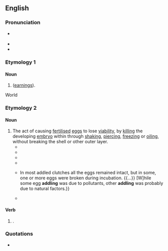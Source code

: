 ==English==
{{was wotd|2015|November|7}}

===Pronunciation===
* {{a|RP}} {{IPA|/ˈæ.də.lɪŋ/|/ˈæ.dlɪŋ/|lang=en}}
* {{audio|en-au-addling.ogg|Audio (AU)|lang=en}}
* {{hyphenation|addl|ing|lang=en}}

===Etymology 1===
{{suffix|addle|ing|lang=en}}

====Noun====
{{en-noun|-}}

# {{alternative form of|addlings|lang=en}} ([[earnings]]).
World

===Etymology 2===
{{suffix|addle|ing|lang=en}}

====Noun====
{{en-noun|-}}

# The act of causing [[fertilised]] [[egg]]s to lose [[viability]], by [[killing]] the developing [[embryo]] within through [[shaking]], [[piercing]], [[freezing]] or [[oiling]], without breaking the shell or other outer layer.
#* {{quote-book|author=Earl Leitritz|coauthors=Robert C[onklin] Lewis|title=Trout and Salmon Culture (Hatchery Methods) [California Fish Bulletin; 164]|location=Oakland, Calif.|publisher=[[w:University of California|University of California Division of Agriculture and Natural Resources]]|year=1980|page=24|isbn=978-0-931876-36-3|passage=The familiar hatchery practice of agitating the eggs after they are eyed, called shocking or '''addling''', ruptures the yolk membranes of the ever-tender sterile eggs. The result is a precipitation of the globulin and a whitening of the egg.}}
#* {{quote-book|author=Ian Newton|authorlink=Ian Newton|chapter=Causes of Breeding Failure in Wild Raptors: A Review|editors=Patrick T[homas] Redig, John E. Cooper, J. David Remple, D. Bruce Hunter|title=Raptor Biomedicine|location=Minneapolis, Minn.|publisher={{w|University of Minnesota Press}}|year=1993|pages=66–67|isbn=978-0-8166-2219-1|passage=Egg '''addling''' was important in several species, but it was not recorded what proportion of the unhatched eggs were fertile. Compared with the amount of egg '''addling''' in some other birds, the amount among raptors is often high. In part this '''addling''' is linked with food conditions, as mentioned, and perhaps with the nutritional state of the female.}}
#* {{quote-journal|author=George Reiger|title=More Bad News on Big Birds|journal={{w|Field & Stream}}|location=New York, N.Y.|publisher=[[w:Los Angeles Times|Times Mirror Magazines]]|month=July|year=2002|volume=CVII|issue=3|page=56|pageurl=https://books.google.com/books?id=0JE-pZ9T1JgC&pg=PA56|issn=8755-8599|passage=There are only two ways to remedy the mute-swan situation: Pay people to locate nests and addle their eggs ('''''addling''''' means shaking each egg hard to kill the embryo inside; if you smash the eggs, the birds will lay replacements, but swans will sit on addled eggs and not lay more), or authorized licensed hunters to shoot the birds. '''Addling''' is not only time consuming and expensive, but it's also dangerous because swans regard people who invade their nesting territory as just a larger kind of raccoon.}}
#* {{quote-book|author={{w|United States Congress}}, [[w:United States House of Representatives|House of Representatives]], Committee on Resources, Subcommittee on Fisheries Conservation, Wildlife, and Oceans|title=Fiscal Year 2004 Budget Requests for the National Oceanic and Atmospheric Administration (NOAA) and the U.S. Fish and Wildlife Service: Oversight Hearing before the Subcommittee on Fisheries Conservation, Wildlife and Oceans of the Committee on Resources, U.S. House of Representatives, One Hundred Eighth Congress, First Session, March 19, 2003|location=Washington, D.C.|publisher=[[w:United States Government Publishing Office|Government Printing Office]]|date=19 March 2003|volume=4|page=47|isbn=978-0-16-070946-3|passage=[I]n 1999, we issued regulations for a special Canada goose permit to provide state wildlife agencies the ability to manage and control resident population Canada geese. These permits can authorize '''addling''' of eggs from March 11 through August 31.}}
#* {{quote-book|author=Ian Newton|authorlink=Ian Newton|title=The Sparrowhawk|location=Calton, Staffordshire|publisher={{w|T. & A. D. Poyser}}|year=2010|page=347|isbn=978-1-4081-3834-2|passage='''Addling''' accounted for 1% of clutches laid, 1% of all nests, and 2% of all complete failures. {{...}} In most addled clutches all the eggs remained intact, but in some, one or more eggs were broken during incubation. {{...}} [W]hile some egg '''addling''' was due to pollutants, other '''addling''' was probably due to natural factors.}}
#* {{quote-book|author=Russell F. Reidinger|coauthors=James E. Miller|title=Wildlife Damage Management: Prevention, Problem Solving & Conflict Resolution|location=Baltimore, Md.|publisher={{w|Johns Hopkins University Press}}|year=2013|page=114|isbn=978-1-4214-0944-3|passage=Physical methods are sometimes used to reduce or eliminate fertility. Methods include physical '''addling''' and surgical sterilization. Meaning "loss of development," '''addling''' in the strictest sense is destruction of eggs by shaking. '''Addling''' has come to mean destroying eggs by any physical or chemical means&nbsp;– puncturing, freezing, or coating with vegetable oil.}}

====Verb====
{{head|en|present participle}}

# {{present participle of|addle|lang=en|nocat=1}}.

===Quotations===
* {{seemoreCites|lang=en}}